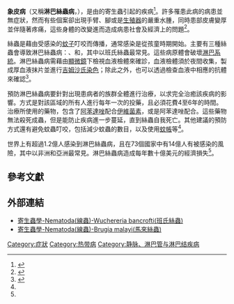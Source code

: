 {{expand|time=2015-01-10T02:38:10+00:00}}
{{medical}}
{{Infobox disease|
  Name           = 象皮病 |
  Image          = Elephanti.jpg|
  Caption        = 19世紀[[美國|美國]][[攝影師|攝影師]]{{link-en|奧斯卡·G·馬森|Oscar G. Mason}}拍攝的肖像，顯示一位感染象皮病的女性。|
  DiseasesDB     = |
  ICD10          = {{ICD10|B|74||b|65}} |
  ICD9           = {{ICD9|125.0}}-{{ICD9|125.9}} |
  ICDO           = |
  OMIM           = |
  MedlinePlus    = |
  eMedicineSubj  = derm|
  eMedicineTopic = 888|
  MeshID         = D005368 |
}}
'''象皮病'''（又稱'''淋巴絲蟲病'''，{{lang-la|elephantiasis, lymphatic filariasis}}），是由{{link-en|絲蟲總科|Filarioidea}}的寄生蟲引起的疾病<ref name=CDCTaiwan>{{cite web|url=http://www.cdc.gov.tw/professional/page.aspx?treeid=6AEE6D9FA9590353&nowtreeid=3AE5633668CABF94|title=致病原（淋巴絲蟲病）|publisher=衛生福利部疾病管制署|accessdate=2014-12-26|archive-date=2014-12-26|archive-url=https://web.archive.org/web/20141226174620/http://www.cdc.gov.tw/professional/page.aspx?treeid=6AEE6D9FA9590353&nowtreeid=3AE5633668CABF94|dead-url=no}}</ref>。許多罹患此病的病患並無症狀，然而有些個案卻出現手臂、腳或是[[生殖器|生殖器]]的嚴重水腫，同時患部皮膚變厚並伴隨著疼痛，這些身體的改變進而造成病患社會及經濟上的問題<ref name=WHO2014>{{cite web|title=Lymphatic filariasis  Fact sheet N°102|url=http://www.who.int/mediacentre/factsheets/fs102/en/|work=World Health Organization|accessdate=20 March 2014|date=March 2014|archive-date=2016-05-05|archive-url=https://web.archive.org/web/20160505163529/http://www.who.int/mediacentre/factsheets/fs102/en/|dead-url=no}}</ref>。

<!-- 成因與診斷 -->
絲蟲是藉由受感染的[[蚊|蚊子]]叮咬而傳播，通常感染是從孩童時期開始。主要有三種絲蟲會導致淋巴絲蟲病：{{link-en|班氏絲蟲|Wuchereria bancrofti}}、{{link-en|馬來絲蟲|Brugia malayi}}和{{link-en|帝汶絲蟲|Brugia timori}}，其中以班氏絲蟲最常見。這些病原體會破壞[[淋巴系統|淋巴系統]]。淋巴絲蟲病需藉由[[顯微鏡|顯微鏡]]下檢視血液檢體來確診，血液檢體須於夜間收集，製成厚血液抹片並進行[[吉姆萨染液|吉姆沙氏染色]]；除此之外，也可以透過檢查血液中相應的抗體來確認<ref name=CDC2013>{{cite web|title=Parasites - Lymphatic Filariasis Diagnosis|url=http://www.cdc.gov/parasites/lymphaticfilariasis/diagnosis.html|work=CDC|accessdate=21 March 2014|date=June 14, 2013|archive-date=2014-02-22|archive-url=https://web.archive.org/web/20140222011721/http://www.cdc.gov/parasites/lymphaticfilariasis/diagnosis.html|dead-url=no}}</ref>。

<!-- 預防與治療 -->
預防淋巴絲蟲病要針對出現患病者的族群全體進行治療，以求完全治癒該疾病的影響。方式是對該區域的所有人進行每年一次的投藥，且必須花費4至6年的時間。治療所使用的藥物，包含了[[阿苯达唑|阿苯達唑]]配合[[伊維菌素|伊維菌素]]，或是阿苯達唑配合{{link-en|乙胺嗪|Diethylcarbamazine}}。這些藥物無法殺死成蟲，但是能防止疾病進一步蔓延，直到絲蟲自我死亡。其他建議的預防方式還有避免蚊蟲叮咬，包括減少蚊蟲的數目，以及使用[[蚊帳|蚊帳]]等<ref name=WHO2014/>。

<!-- 流行病學 -->
世界上有超過1.2億人感染到淋巴絲蟲病，且在73個國家中有14億人有被感染的風險，其中以非洲和亞洲最常見。淋巴絲蟲病造成每年數十億美元的經濟損失<ref name=WHO2014/>。

==參考文獻==
{{reflist}}

==外部連結==
{{commonscat|Elephantiasis}}
*[http://smallcollation.blogspot.com/2013/02/nematoda-wuchereria-bancrofti.html 寄生蟲學-Nematoda(線蟲)-Wuchereria bancrofti(班氏絲蟲)]{{Wayback|url=http://smallcollation.blogspot.com/2013/02/nematoda-wuchereria-bancrofti.html |date=20160305062636 }}
*[http://smallcollation.blogspot.com/2013/02/nematoda-brugia-malayi.html 寄生蟲學-Nematoda(線蟲)-Brugia malayi(馬來絲蟲)]{{Wayback|url=http://smallcollation.blogspot.com/2013/02/nematoda-brugia-malayi.html |date=20160305061242 }}
[[Category:症狀|Category:症狀]]
[[Category:热带病|Category:热带病]]
[[Category:静脉、淋巴管与淋巴结疾病|Category:静脉、淋巴管与淋巴结疾病]]